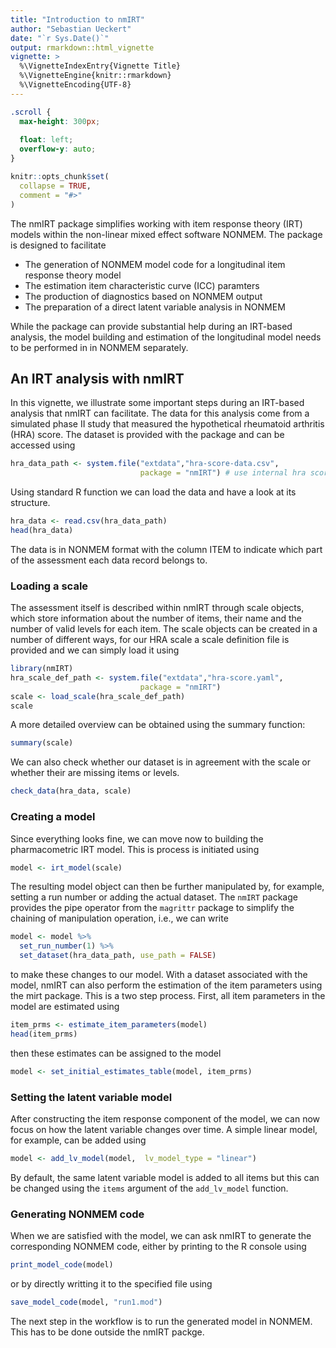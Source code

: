 ```yaml
---
title: "Introduction to nmIRT"
author: "Sebastian Ueckert"
date: "`r Sys.Date()`"
output: rmarkdown::html_vignette
vignette: >
  %\VignetteIndexEntry{Vignette Title}
  %\VignetteEngine{knitr::rmarkdown}
  %\VignetteEncoding{UTF-8}
---
```

```css
.scroll {
  max-height: 300px;
  
  float: left;
  overflow-y: auto;
}
```

```r
knitr::opts_chunk$set(
  collapse = TRUE,
  comment = "#>"
)

```


The nmIRT package simplifies working with item response theory (IRT) models within the non-linear mixed effect software NONMEM. The package is designed to facilitate 

- The generation of NONMEM model code for a longitudinal item response theory model
- The estimation item characteristic curve (ICC) paramters 
- The production of diagnostics based on NONMEM output
- The preparation of a direct latent variable analysis in NONMEM

While the package can provide substantial help during an IRT-based analysis, the model building and estimation of the longitudinal model needs to be performed in in NONMEM separately.

## An IRT analysis with nmIRT

In this vignette, we illustrate some important steps during an IRT-based analysis that nmIRT can facilitate. The data for this analysis come from a simulated phase II study that measured the hypothetical rheumatoid arthritis (HRA) score. The dataset is provided with the package and can be accessed using   

```r
hra_data_path <- system.file("extdata","hra-score-data.csv", 
                             package = "nmIRT") # use internal hra score dataset 
```

Using standard R function we can load the data and have a look at its structure. 

```r
hra_data <- read.csv(hra_data_path)
head(hra_data)
```

The data is in NONMEM format with the column ITEM to indicate which part of the assessment each data record belongs to. 

### Loading a scale

The assessment itself is described within nmIRT through scale objects, which store information about the number of items, their name and the number of valid levels for each item. The scale objects can be created in a number of different ways, for our HRA scale a scale definition file is provided and we can simply load it using      

```r
library(nmIRT)
hra_scale_def_path <- system.file("extdata","hra-score.yaml", 
                             package = "nmIRT") 
scale <- load_scale(hra_scale_def_path)
scale
```

A more detailed overview can be obtained using the summary function:

```r
summary(scale)
```

We can also check whether our dataset is in agreement with the scale or whether their are missing items or levels.

```r
check_data(hra_data, scale)
```

### Creating a model

Since everything looks fine, we can move now to building the pharmacometric IRT model. This is process is initiated using

```r
model <- irt_model(scale)
```

The resulting model object can then be further manipulated by, for example, setting a run number or adding the actual dataset. The `nmIRT` package provides the pipe operator from the `magrittr` package to simplify the chaining of manipulation operation, i.e., we can write 

```r
model <- model %>% 
  set_run_number(1) %>% 
  set_dataset(hra_data_path, use_path = FALSE)
```

to make these changes to our model. With a dataset associated with the model, nmIRT can also perform the estimation of the item parameters using the mirt package. This is a two step process. First, all item parameters in the model are estimated using  

```r
item_prms <- estimate_item_parameters(model)
head(item_prms)
```

then these estimates can be assigned to the model

```r
model <- set_initial_estimates_table(model, item_prms)
```

### Setting the latent variable model

After constructing the item response component of the model, we can now focus on how the latent variable changes over time. A simple linear model, for example, can be added using  

```r
model <- add_lv_model(model,  lv_model_type = "linear")
```

By default, the same latent variable model is added to all items but this can be changed using the `items` argument of the `add_lv_model` function.

### Generating NONMEM code

When we are satisfied with the model, we can ask nmIRT to generate the corresponding NONMEM code, either by printing to the R console using

```r
print_model_code(model)
```

or by directly writting it to the specified file using
```r
save_model_code(model, "run1.mod")
```

The next step in the workflow is to run the generated model in NONMEM. This has to be done outside the nmIRT packge. 
